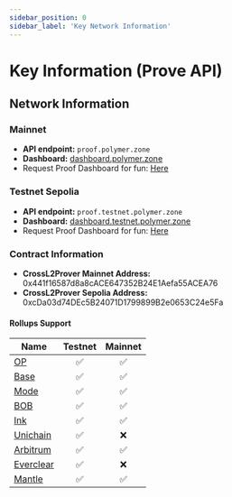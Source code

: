 ```yaml
---
sidebar_position: 0
sidebar_label: 'Key Network Information'
---
```


# Key Information (Prove API)

## Network Information

### Mainnet

- **API endpoint:**  `proof.polymer.zone`
- **Dashboard:**  [dashboard.polymer.zone](https://dashboard.polymer.zone/)
- Request Proof Dashboard for fun: [Here](https://dashboard.polymer.zone/request-proof)

### Testnet Sepolia

- **API endpoint:**  `proof.testnet.polymer.zone`
- **Dashboard:**  [dashboard.testnet.polymer.zone](https://dashboard.testnet.polymer.zone/)
- Request Proof Dashboard for fun: [Here](https://dashboard.testnet.polymer.zone/request-proof)

### Contract Information 

- **CrossL2Prover Mainnet Address:** 0x441f16587d8a8cACE647352B24E1Aefa55ACEA76
- **CrossL2Prover Sepolia Address:** 0xcDa03d74DEc5B24071D1799899B2e0653C24e5Fa


#### Rollups Support

| Name                                                                                                          | Testnet | Mainnet |
| ------------------------------------------------------------------------------------------------------------- | :-----: | :-----: |
| [OP](https://docs.optimism.io/chain/networks#op-sepolia)                                                      | ✅      | ✅      |
| [Base](https://docs.base.org/network-information#base-testnet-sepolia)                                        | ✅      | ✅      |
| [Mode](https://docs.mode.network/user-guides/network-details)                                                 | ✅      | ✅      |
| [BOB](https://docs.gobob.xyz/learn/user-guides/networks)                                                     | ✅      | ✅      |
| [Ink](https://docs.inkonchain.com/general/network-information)                                               | ✅      | ✅      |
| [Unichain](https://docs.unichain.org/docs/technical-information/network-information)                          | ✅      | ❌     |
| [Arbitrum](https://docs.arbitrum.io/build-decentralized-apps/reference/node-providers)                        | ✅      | ✅      |
| [Everclear](https://docs.everclear.org/resources/contracts/testnet)                                           | ✅      | ❌      |
| [Mantle](https://docs.mantle.xyz/network/for-developers/resources-and-tooling/node-endpoints-and-providers)   | ✅      | ✅      |


